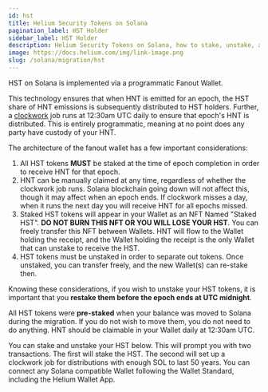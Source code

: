 ```yaml
---
id: hst
title: Helium Security Tokens on Solana
pagination_label: HST Holder
sidebar_label: HST Holder
description: Helium Security Tokens on Solana, how to stake, unstake, and receive HNT.
image: https://docs.helium.com/img/link-image.png
slug: /solana/migration/hst
---
```


HST on Solana is implemented via a programmatic Fanout Wallet.

This technology ensures that when HNT is emitted for an epoch, the HST share of HNT emissions is subsequently distributed to HST holders. Further,
a [clockwork](https://www.clockwork.xyz/) job runs at 12:30am UTC daily to ensure that epoch's HNT is distributed. 
This is entirely programmatic, meaning at no point does any party have custody of your HNT.

The architecture of the fanout wallet has a few important considerations:

   1. All HST tokens **MUST** be staked at the time of epoch completion in order to receive HNT for that epoch.
   2. HNT can be manually claimed at any time, regardless of whether the clockwork job runs. Solana blockchain going down will not affect this, though it may affect when an epoch ends. If clockwork misses a day, when it runs the next day you will receive HNT for all epochs missed. 
   3. Staked HST tokens will appear in your Wallet as an NFT Named "Staked HST". **DO NOT BURN THIS NFT OR YOU WILL LOSE YOUR HST**. You can freely transfer this NFT between Wallets. HNT will flow to the Wallet holding the receipt, and the Wallet holding the receipt is the only Wallet that can unstake to receive the HST. 
   3. HST tokens must be unstaked in order to separate out tokens. Once unstaked, you can transfer freely, and the new Wallet(s) can re-stake then.

Knowing these considerations, if you wish to unstake your HST tokens, it is important that you **restake them before the epoch ends at UTC midnight**.

All HST tokens were **pre-staked** when your balance was moved to Solana during the migration. If you do not wish to move them, you do not need to do anything. HNT should be claimable in your Wallet daily at 12:30am UTC.

You can stake and unstake your HST below. This will prompt you with two transactions. The first will stake the HST. The second will set up a clockwork job for distributions with enough SOL to last 50 years. You can connect any Solana compatible Wallet following the Wallet Standard, including the Helium Wallet App.


<HstManager />
